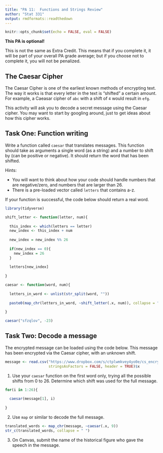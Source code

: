 ```yaml
---
title: "PA 11:  Functions and Strings Review"
author: "Stat 331"
output: rmdformats::readthedown
---
```


```r
knitr::opts_chunk$set(echo = FALSE, eval = FALSE)
```

**This PA is optional!**

This is not the same as Extra Credit.  This means that if you complete it, it will be part of your overall PA grade average; but if you choose not to complete it, you will not be penalized.

## The Caesar Cipher

The Caesar Cipher is one of the earliest known methods of encrypting text.  The way it works is that every letter in the text is "shifted" a certain amount.  For example, a Caeasar cipher of `abc` with a shift of `4` would result in `efg`.

This activity will ask you to decode a secret message using the Caesar cipher.  You may want to start by googling around, just to get ideas about how this cipher works.

## Task One:  Function writing

Write a function called `caesar` that translates messages.  This function should take as arguments a single word (as a string) and a number to shift by (can be positive or negative).  It should return the word that has been shifted.

Hints:

* You will want to think about how your code should handle numbers that are negative/zero, and numbers that are larger than 26.
* There is a pre-loaded vector called `letters` that contains a-z.

If your function is successful, the code below should return a real word.

```r

library(tidyverse)

shift_letter <- function(letter, num){
  
  this_index <- which(letters == letter)
  new_index <- this_index + num
  
  new_index = new_index %% 26
  
  if(new_index == 0){
    new_index = 26
  }
  
  letters[new_index]
  
}

caesar <- function(word, num){
  
  letters_in_word <- unlist(str_split(word, ""))
  
  paste0(map_chr(letters_in_word, ~shift_letter(.x, num)), collapse = "")
  
}
```

```r

caesar("sfzqlov", -23)

```

## Task Two: Decode a message

The encrypted message can be loaded using the code below.  This message has been encrypted via the Caesar cipher, with an unknown shift.

```r

message <- read.csv("https://www.dropbox.com/s/ctplwmkvey4yo0e/cs_encrypted.txt?dl=1",
                    stringsAsFactors = FALSE, header = TRUE)$x
```


1. Use your `caesar` function on the first word only, trying all the possible shifts from 0 to 26.  Determine which shift was used for the full message.

```r
for(i in 1:26){
  
  caesar(message[1], i)
  
}
```


2. Use `map` or similar to decode the full message.

```r
translated_words <- map_chr(message, ~caesar(.x, 9))
str_c(translated_words, collapse = " ")
```


3. On Canvas, submit the name of the historical figure who gave the speech in the message.
